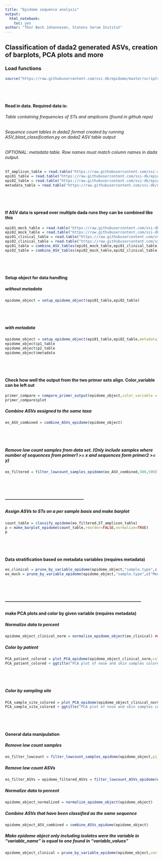 ```yaml
---
title: "Epidome sequence analysis"
output:
  html_notebook:
    toc: yes
author: "Thor Bech Johannesen, Statens Serum Institut"
---
```



## **Classification of dada2 generated ASVs, creation of barplots, PCA plots and more**

### Load functions

```r
source("https://raw.githubusercontent.com/ssi-dk/epidome/master/scripts/epidome_functions.R")
```
#### <br></br>
#### Read in data. Required data is:
###### Table containing frequencies of STs and amplicons (found in github repo)
###### Sequence count tables in dada2 format created by running ASV_blast_classification.py on dada2 ASV table output
###### OPTIONAL: metadata table. Row names must match column names in dada output.
```r
ST_amplicon_table = read.table("https://raw.githubusercontent.com/ssi-dk/epidome/master/DB/epidome_ST_amplicon_frequencies.txt",sep = "\t")
epi01_table = read.table("https://raw.githubusercontent.com/ssi-dk/epidome/master/example_data/190920_run1_G216_classified_995p.csv",sep = ";",header=TRUE,row.names=1)
epi02_table = read.table("https://raw.githubusercontent.com/ssi-dk/epidome/master/example_data/190920_run1_yycH_classified_995p.csv",sep = ";",header=TRUE,row.names=1)
metadata_table = read.table("https://raw.githubusercontent.com/ssi-dk/epidome/master/example_data/article_metadata.txt",header=TRUE,row.names=1)
```
#### <br></br>
#### If ASV data is spread over multiple dada runs they can be combined like this
```r
epi01_mock_table = read.table("https://raw.githubusercontent.com/ssi-dk/epidome/master/example_data/190920_run2_G216_seqtab_from_dada2.csv.classified.csv",sep = ";",header=TRUE,row.names=1)
epi02_mock_table = read.table("https://raw.githubusercontent.com/ssi-dk/epidome/master/example_data/190920_run2_yycH_seqtab_from_dada2.csv.classified.csv",sep = ";",header=TRUE,row.names=1)
epi01_clinical_table = read.table("https://raw.githubusercontent.com/ssi-dk/epidome/master/example_data/190920_run1_G216_seqtab_from_dada2.csv.classified.csv",sep = ";",header=TRUE,row.names=1)
epi02_clinical_table = read.table("https://raw.githubusercontent.com/ssi-dk/epidome/master/example_data/190920_run1_yycH_seqtab_from_dada2.csv.classified.csv",sep = ";",header=TRUE,row.names=1)
epi01_table = combine_ASV_tables(epi01_mock_table,epi01_clinical_table)
epi02_table = combine_ASV_tables(epi02_mock_table,epi02_clinical_table)
```


#### <br></br>
#### Setup object for data handling
##### without metadata
```r
epidome_object = setup_epidome_object(epi01_table,epi02_table)
```
#### <br></br>
##### with metadata
```r
epidome_object = setup_epidome_object(epi01_table,epi02_table,metadata_table = metadata_table)
epidome_object$p1_table
epidome_object$p2_table
epidome_object$metadata
```
#### <br></br>
#### Check how well the output from the two primer sets align. Color_variable can be left out
```r
primer_compare = compare_primer_output(epidome_object,color_variable = "sample.type")
primer_compare$plot
```

##### Combine ASVs assigned to the same taxa
```r
eo_ASV_combined = combine_ASVs_epidome(epidome_object)
```
#### <br></br>


##### Remove low count samples from data set. (Only include samples where number of sequences from primer1 >= x and sequences form primer2 >= y)
```r
eo_filtered = filter_lowcount_samples_epidome(eo_ASV_combined,500,500)
```
#### <br></br>

#####  --------------------------------------------------------
##### Assign ASVs to STs on a per sample basis and make barplot
```r
count_table = classify_epidome(eo_filtered,ST_amplicon_table)
p = make_barplot_epidome(count_table,reorder=FALSE,normalize=TRUE)
p
```


#### <br></br>

#### Data stratification based on metadata variables (requires metadata)
```r
eo_clinical = prune_by_variable_epidome(epidome_object,"sample.type",c("Clinical"))
eo_mock = prune_by_variable_epidome(epidome_object,"sample.type",c("Mock community"))
```
#### <br></br>

#####  ------------------------------------------------------------------------------------------------
#### make PCA plots and color by given variable (requires metadata)
##### Normalize data to percent
```r
epidome_object_clinical_norm = normalize_epidome_object(eo_clinical) ### Normalize counts to percent
```

##### Color by patient
```r
PCA_patient_colored = plot_PCA_epidome(epidome_object_clinical_norm,color_variable = "patient.ID",colors = c(),plot_ellipse = FALSE)
PCA_patient_colored + ggtitle("PCA plot of nose and skin samples colored by subject")

```

#### <br></br>

##### Color by sampling site
```r
PCA_sample_site_colored = plot_PCA_epidome(epidome_object_clinical_norm,color_variable = "sample.site",colors = c("Red","Blue"),plot_ellipse = TRUE)
PCA_sample_site_colored + ggtitle("PCA plot of nose and skin samples colored by sampling site")

```
#### <br></br>

#### General data manipulation
##### Remove low count samples
```r
eo_filter_lowcount = filter_lowcount_samples_epidome(epidome_object,p1_threshold = 500,p2_threshold = 500)
```
##### Remove low count ASVs
```r
eo_filter_ASVs = epidome_filtered_ASVs = filter_lowcount_ASVs_epidome(epidome_object,percent_threshold = 1)
```
##### Normalize data to percent
```r
epidome_object_normalized = normalize_epidome_object(epidome_object)
```

##### Combine ASVs that have been classified as the same sequence
```r
epidome_object_ASV_combined = combine_ASVs_epidome(epidome_object)
```
##### Make epidome object only including isolates were the variable in "variable_name" is equal to one found in "variable_values"
```r
epidome_object_clinical = prune_by_variable_epidome(epidome_object,variable_name = "sample.type",variable_values = c("Clinical"))
```

